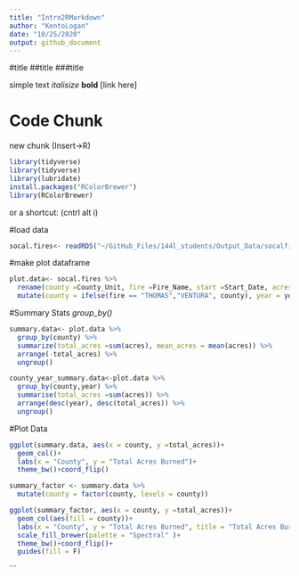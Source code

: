 ```yaml
---
title: "Intro2RMarkdown"
author: "KentoLogan"
date: "10/25/2020"
output: github_document
---
```


#title
##title
###title

simple text
*italisize* 
**bold**
[link here]


# Code Chunk
new chunk (Insert->R)
```r
library(tidyverse)
library(tidyverse)
library(lubridate)
install.packages("RColorBrewer")
library(RColorBrewer)
```
or a shortcut: (cntrl alt i)

#load data
```r
socal.fires<- readRDS("~/GitHub_Files/144l_students/Output_Data/socalfires.data.rds")
```
#make plot dataframe
```r
plot.data<- socal.fires %>% 
  rename(county =County_Unit, fire =Fire_Name, start =Start_Date, acres =Total_Acres_Burned, cause = Cause) %>% 
  mutate(county = ifelse(fire == "THOMAS","VENTURA", county), year = year(start))
```
#Summary Stats *group_by()*
```r
summary.data<- plot.data %>% 
  group_by(county) %>% 
  summarize(total_acres =sum(acres), mean_acres = mean(acres)) %>% 
  arrange(-total_acres) %>% 
  ungroup()
```
```r
county_year_summary.data<-plot.data %>% 
  group_by(county,year) %>% 
  summarise(total_acres =sum(acres)) %>% 
  arrange(desc(year), desc(total_acres)) %>% 
  ungroup()
```

#Plot Data
```r
ggplot(summary.data, aes(x = county, y =total_acres))+ 
  geom_col()+ 
  labs(x = "County", y = "Total Acres Burned")+
  theme_bw()+coord_flip()
```
```r
summary_factor <- summary.data %>% 
  mutate(county = factor(county, levels = county))
```
```r
ggplot(summary_factor, aes(x = county, y =total_acres))+ 
  geom_col(aes(fill = county))+ 
  labs(x = "County", y = "Total Acres Burned", title = "Total Acres Burned 2014-2018")+
  scale_fill_brewer(palette = "Spectral" )+
  theme_bw()+coord_flip()+
  guides(fill = F)
```
```

